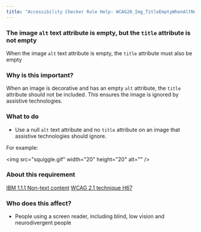 ```yaml
---
title: "Accessibility Checker Rule Help: WCAG20_Img_TitleEmptyWhenAltNull"
---
```


<div className="toolHelp">
<Row>
<Column colLg={16} colMd={8} colSm={4} className="toolHead">

### The image `alt` text attribute is empty, but the `title` attribute is not empty

<div id="locLevel"></div>

When the image `alt` text attribute is empty, the `title` attribute must also be empty

</Column>
</Row>
<Row>
<Column colLg={11} colMd={5} colSm={4} className="toolMain">

### Why is this important?

When an image is decorative and has an empty `alt` attribute, the `title` attribute should not be included. This ensures the image is ignored by assistive technologies.

<div id="locSnippet"></div>

### What to do

* Use a null `alt` text attribute and no `title` attribute on an image that assistive technologies should ignore.

For example:

<CodeSnippet type="single" light={true}>&lt;img src="squiggle.gif" width="20" height="20" alt="" /&gt;</CodeSnippet>

</Column>
<Column colLg={5} colMd={3} colSm={4} className="toolLeft">

### About this requirement

[IBM 1.1.1 Non-text content](https://www.ibm.com/able/requirements/requirements/#1_1_1)
[WCAG 2.1 technique H67](https://www.w3.org/TR/WCAG20-TECHS/H67)

### Who does this affect?

* People using a screen reader, including blind, low vision and neurodivergent people

</Column>
</Row>
</div>

